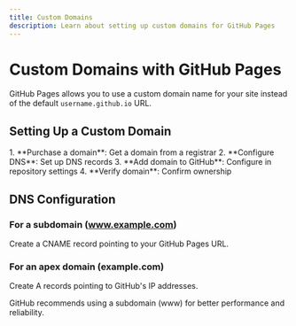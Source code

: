 ```yaml
---
title: Custom Domains
description: Learn about setting up custom domains for GitHub Pages
---
```

# Custom Domains with GitHub Pages

GitHub Pages allows you to use a custom domain name for your site instead of the default `username.github.io` URL.

## Setting Up a Custom Domain

<Steps>
1. **Purchase a domain**: Get a domain from a registrar
2. **Configure DNS**: Set up DNS records
3. **Add domain to GitHub**: Configure in repository settings
4. **Verify domain**: Confirm ownership
</Steps>

## DNS Configuration

### For a subdomain (www.example.com)
Create a CNAME record pointing to your GitHub Pages URL.

### For an apex domain (example.com)
Create A records pointing to GitHub's IP addresses.

<Aside type="tip">
GitHub recommends using a subdomain (www) for better performance and reliability.
</Aside>
